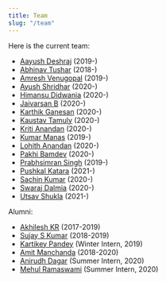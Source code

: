 ```yaml
---
title: Team
slug: "/team"
---
```


Here is the current team:

- [Aayush Deshraj](https://github.com/oyoot) (2019-)
- [Abhinav Tushar](https://lepisma.xyz) (2018-)
- [Amresh Venugopal](https://ltbringer.github.io/blog/) (2019-)
- [Ayush Shridhar](https://github.com/ayush-1506) (2020-)
- [Himansu Didwania](https://github.com/hdidwania) (2020-)
- [Jaivarsan B](https://github.com/greed2411) (2020-)
- [Karthik Ganesan](https://github.com/karthik19967829) (2020-)
- [Kaustav Tamuly](https://www.linkedin.com/in/kaustavtamuly/) (2020-)
- [Kriti Anandan](https://github.com/kritianandan98) (2020-)
- [Kumar Manas](https://github.com/janaab11/) (2019-)
- [Lohith Anandan](https://github.com/lohith-anandan) (2020-)
- [Pakhi Bamdev](https://github.com/Invince11) (2020-)
- [Prabhsimran Singh](https://github.com/pskrunner14) (2019-)
- [Pushkal Katara](https://github.com/pushkalkatara) (2021-)
- [Sachin Kumar](https://sachinkum.github.io/) (2020-)
- [Swaraj Dalmia](https://github.com/swarajdalmia) (2020-)
- [Utsav Shukla](https://us241098.github.io/) (2021-)

Alumni:
- [Akhilesh KR](https://github.com/akki2825) (2017-2019)
- [Sujay S Kumar](https://sujayskumar.com) (2018-2019)
- [Kartikey Pandey](https://github.com/pandeykartikey) (Winter Intern, 2019)
- [Amit Manchanda](https://github.com/a2tm7a) (2018-2020)
- [Anirudh Dagar](https://github.com/anirudhdagar) (Summer Intern, 2020)
- [Mehul Ramaswami](https://github.com/Mehul1107) (Summer Intern, 2020)
